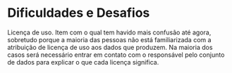 # Dificuldades e Desafios

Licença de uso. Item com o qual tem havido mais confusão até agora, sobretudo porque a maioria das pessoas não está familiarizada com a atribuição de licença de uso aos dados que produzem. Na maioria dos casos será necessário entrar em contato com o responsável pelo conjunto de dados para explicar o que cada licença significa.

